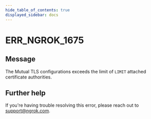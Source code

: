 ```yaml
---
hide_table_of_contents: true
displayed_sidebar: docs
---
```



# ERR_NGROK_1675

## Message

The Mutual TLS configurations exceeds the limit of `LIMIT` attached certificate authorities.

<ErrorDetails error="err_ngrok_1675" />

## Further help

If you're having trouble resolving this error, please reach out to [support@ngrok.com](mailto:support@ngrok.com?subject=Help%20with%20ERR_NGROK_1675).
